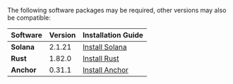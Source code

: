 The following software packages may be required, other versions may also be compatible:

| Software   | Version | Installation Guide                                              |
| ---------- | ------- | --------------------------------------------------------------- |
| **Solana** | 2.1.21  | [Install Solana](https://docs.anza.xyz/cli/install)             |
| **Rust**   | 1.82.0  | [Install Rust](https://www.rust-lang.org/tools/install)         |
| **Anchor** | 0.31.1  | [Install Anchor](https://www.anchor-lang.com/docs/installation) |

